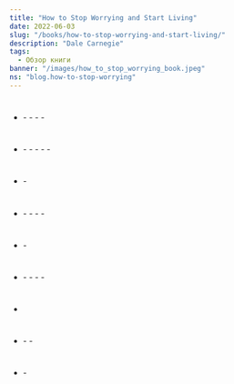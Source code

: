 ```yaml
---
title: "How to Stop Worrying and Start Living"
date: 2022-06-03
slug: "/books/how-to-stop-worrying-and-start-living/"
description: "Dale Carnegie"
tags:
  - Обзор книги
banner: "/images/how_to_stop_worrying_book.jpeg"
ns: "blog.how-to-stop-worrying"
---
```


<div className="image-container">
  <div className="image_item">
    <Translation id="image_path" altTextId="title" tag="img" ns={props.data.post.ns} />
  </div>
</div>

<style jsx>{`
  .image-container {
    width: 300px;
    height: 300px;
    margin: auto;
    position: relative;
    margin-bottom: 250px;
    text-align: center;
  }
  .image-container img {
    margin-top: 0.5rem;
    max-width: 100%;
    max-height: 100%;
  }
`}</style>

<Translation id="main_heading" tag="h2" ns={props.data.post.ns} />

<Translation id="main_description" tag="p" ns={props.data.post.ns} />

<Translation id="key_points" tag="h3" ns={props.data.post.ns} />

<Translation id="key_points_sum" tag="p" ns={props.data.post.ns} />

#

- <Translation id="live_today" tag="strong" ns={props.data.post.ns} />
  - <Translation id="live_today_subItem1" tag="span" ns={props.data.post.ns} />
  - <Translation id="live_today_subItem2" tag="span" ns={props.data.post.ns} />
  - <Translation id="live_today_subItem3" tag="span" ns={props.data.post.ns} />
  - <Translation id="live_today_subItem4" tag="span" ns={props.data.post.ns} />

#

- <Translation id="unlikely_worries" tag="strong" ns={props.data.post.ns} />
  - <Translation id="unlikely_worries_subItem1" tag="span" ns={props.data.post.ns} />
  - <Translation id="unlikely_worries_subItem2" tag="span" ns={props.data.post.ns} />
  - <Translation id="unlikely_worries_subItem3" tag="span" ns={props.data.post.ns} />
  - <Translation id="unlikely_worries_subItem4" tag="span" ns={props.data.post.ns} />
  - <Translation id="unlikely_worries_subItem5" tag="span" ns={props.data.post.ns} />

#

- <Translation id="decision_making" tag="strong" ns={props.data.post.ns} />
  - <Translation id="decision_making_subItem1" tag="span" ns={props.data.post.ns} />

#

- <Translation id="business_problems" tag="strong" ns={props.data.post.ns} />
  - <Translation id="business_problems_subItem1" tag="span" ns={props.data.post.ns} />
  - <Translation id="business_problems_subItem2" tag="span" ns={props.data.post.ns} />
  - <Translation id="business_problems_subItem3" tag="span" ns={props.data.post.ns} />
  - <Translation id="business_problems_subItem4" tag="span" ns={props.data.post.ns} />

#

- <Translation id="values_assessment" tag="strong" ns={props.data.post.ns} />
  - <Translation id="values_assessment_subItem1" tag="span" ns={props.data.post.ns} />

#

- <Translation id="positive_thinking" tag="strong" ns={props.data.post.ns} />
  - <Translation id="positive_thinking_subItem1" tag="span" ns={props.data.post.ns} />
  - <Translation id="positive_thinking_subItem2" tag="span" ns={props.data.post.ns} />
  - <Translation id="positive_thinking_subItem3" tag="span" ns={props.data.post.ns} />
  - <Translation id="positive_thinking_subItem4" tag="span" ns={props.data.post.ns} />

#

- <Translation id="appreciate_present" tag="strong" ns={props.data.post.ns} />

#

- <Translation id="relaxation" tag="strong" ns={props.data.post.ns} />
  - <Translation id="relaxation_subItem1" tag="span" ns={props.data.post.ns} />
  - <Translation id="relaxation_subItem2" tag="span" ns={props.data.post.ns} />

#

- <Translation id="sleep_importance" tag="strong" ns={props.data.post.ns} />
  - <Translation id="sleep_importance_subItem1" tag="span" ns={props.data.post.ns} />

#

<Translation id="takeaway_heading" tag="h3" ns={props.data.post.ns} />

<Translation id="takeaway_text1" tag="p" ns={props.data.post.ns} />
<Translation id="takeaway_text2" tag="p" ns={props.data.post.ns} />